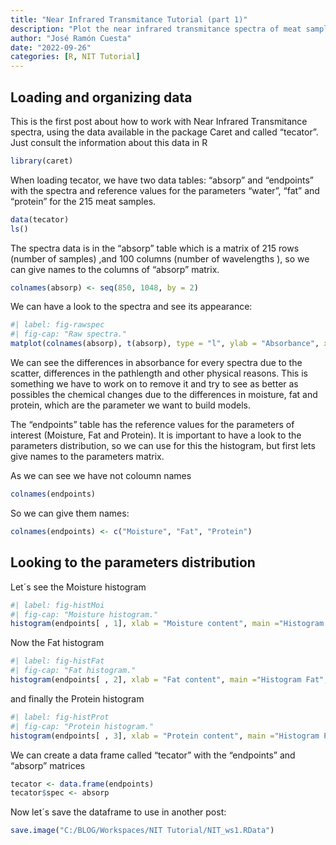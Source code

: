 ```yaml
---
title: "Near Infrared Transmitance Tutorial (part 1)"
description: "Plot the near infrared transmitance spectra of meat samples and have a look to the histograms of the main parameters using classic R code"
author: "José Ramón Cuesta"
date: "2022-09-26"
categories: [R, NIT Tutorial]
---
```


## Loading and organizing data

This is the first post about how to work with Near Infrared Transmitance spectra, using the data available in the package Caret and called "tecator". Just consult the information about this data in R

```r
library(caret)
```

When loading tecator, we have two data tables: "absorp" and "endpoints" with the spectra and reference values for the parameters "water", "fat" and "protein" for the 215 meat samples.

```r
data(tecator)
ls()
```

The spectra data is in the "absorp" table which is a matrix of 215 rows (number of samples) ,and 100 columns (number of wavelengths ), so we can give names to the columns of "absorp" matrix.

```r
colnames(absorp) <- seq(850, 1048, by = 2)
```

We can have a look to the spectra and see its appearance:

```r
#| label: fig-rawspec
#| fig-cap: "Raw spectra."
matplot(colnames(absorp), t(absorp), type = "l", ylab = "Absorbance", xlab = "wavelength (nm)", main = "Raw meat spectra")
```

We can see the differences in absorbance for every spectra due to the scatter, differences in the pathlength and other physical reasons. This is something we have to work on to remove it and try to see as better as possibles the chemical changes due to the differences in moisture, fat and protein, which are the parameter we want to build models.

The "endpoints" table has the reference values for the parameters of interest (Moisture, Fat and Protein). It is important to have a look to the parameters distribution, so we can use for this the histogram, but first lets give names to the parameters matrix.

As we can see we have not coloumn names

```r
colnames(endpoints)
```

So we can give them names:

```r
colnames(endpoints) <- c("Moisture", "Fat", "Protein")
```

## Looking to the parameters distribution

Let´s see the Moisture histogram

```r
#| label: fig-histMoi
#| fig-cap: "Moisture histogram."
histogram(endpoints[ , 1], xlab = "Moisture content", main ="Histogram Moisture", col = "blue")
```

Now the Fat histogram

```r
#| label: fig-histFat
#| fig-cap: "Fat histogram."
histogram(endpoints[ , 2], xlab = "Fat content", main ="Histogram Fat", col = "grey")
```

and finally the Protein histogram

```r
#| label: fig-histProt
#| fig-cap: "Protein histogram."
histogram(endpoints[ , 3], xlab = "Protein content", main ="Histogram Protein", col = "red")
```

We can create a data frame called "tecator" with the "endpoints" and "absorp" matrices

```r
tecator <- data.frame(endpoints)
tecator$spec <- absorp

```

Now let´s save the dataframe to use in another post:

```r
save.image("C:/BLOG/Workspaces/NIT Tutorial/NIT_ws1.RData")
```
